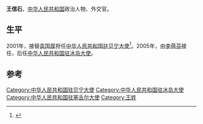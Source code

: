 '''王信石'''，[[中华人民共和国|中华人民共和国]]政治人物、外交官。

==生平==
2001年，接替[[袁国厚|袁国厚]]担任[[中国驻贝宁大使列表|中华人民共和国驻贝宁大使]]<ref>{{cite web|author=中华人民共和国外交部|title=中国驻贝宁历任大使|url=http://www.mfa.gov.cn/chn/pds/ziliao/wjrw/2167/2170/t9177.htm|publisher=中华人民共和国外交部|accessdate=2012-03-03}}</ref>。2005年，由[[李蓓芬|李蓓芬]]接任，后任[[中国驻冰岛大使列表|中华人民共和国驻冰岛大使]]。

== 参考 ==
{{reflist}}
{{start box}}
{{s-dip}}
{{succession box|[[張大勛|張大勛]]|[[侯貴信|侯貴信]]|[[中國駐塞舌爾大使列表|中華人民共和國駐塞舌爾大使]]|1997年5月－2000年4月}}
{{succession box|[[袁国厚|袁国厚]]|[[李蓓芬|李蓓芬]]|[[中国驻贝宁大使列表|中华人民共和国驻贝宁大使]]|2001年8月-2005年1月}}
{{succession box|[[蒋正云|蒋正云]]|[[张克远|张克远]]|[[中国驻冰岛大使列表|中华人民共和国驻冰岛大使]]|2005年1月-2007年5月}}
{{end box}}
{{中国政治人物小作品}}

{{DEFAULTSORT:W}}
[[Category:中华人民共和国驻贝宁大使|Category:中华人民共和国驻贝宁大使]]
[[Category:中华人民共和国驻冰岛大使|Category:中华人民共和国驻冰岛大使]]
[[Category:中华人民共和国驻塞舌尔大使|Category:中华人民共和国驻塞舌尔大使]]
[[Category:王姓|Category:王姓]]